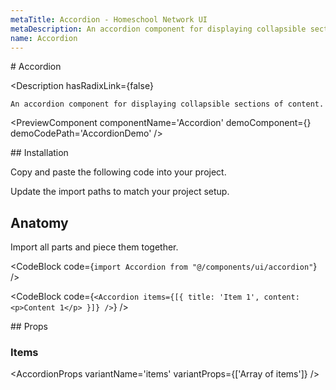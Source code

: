 ```yaml
---
metaTitle: Accordion - Homeschool Network UI
metaDescription: An accordion component for displaying collapsible sections of content.
name: Accordion
---
```


<FlexGroup>
  # Accordion

  <Description
    hasRadixLink={false}
  >
    An accordion component for displaying collapsible sections of content.
  </Description>
</FlexGroup>

<PreviewComponent
  componentName='Accordion'
  demoComponent={<AccordionDemo />}
  demoCodePath='AccordionDemo'
/>

<FlexGroup>
  ## Installation

Copy and paste the following code into your project.

<ComponentSource code='Accordion' />

Update the import paths to match your project setup.

## Anatomy

Import all parts and piece them together.

<CodeBlock code={`import Accordion from "@/components/ui/accordion"`} />

<CodeBlock
  code={`<Accordion items={[{ title: 'Item 1', content: <p>Content 1</p> }]} />`}
/>
</FlexGroup>

<FlexGroup>
## Props

### Items

<AccordionProps
  variantName='items'
  variantProps={['Array of items']}
/>

</FlexGroup>